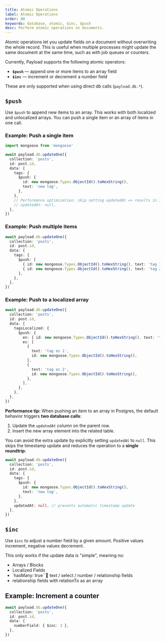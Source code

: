 ```yaml
---
title: Atomic Operations
label: Atomic Operations
order: 80
keywords: database, atomic, $inc, $push
desc: Perform atomic operations on documents.
---
```


Atomic operations let you update fields on a document without overwriting the whole record. This is useful when multiple processes might update the same document at the same time, such as with job queues or counters.

Currently, Payload supports the following atomic operators:

- **`$push`** — append one or more items to an array field
- **`$inc`** — increment or decrement a number field

These are only supported when using direct db calls (`payload.db.*`).

## `$push`

Use `$push` to append new items to an array. This works with both localized and unlocalized arrays. You can push a single item or an array of items in one call.

### Example: Push a single item

```ts
import mongoose from 'mongoose'

await payload.db.updateOne({
  collection: 'posts',
  id: post.id,
  data: {
    tags: {
      $push: {
        id: new mongoose.Types.ObjectId().toHexString(),
        text: 'new tag',
      },
    },
    // Performance optimization: skip setting updatedAt => results in 1 instead of 2 db roundtrips on postgres
    // updatedAt: null,
  },
})
```

### Example: Push multiple items

```ts
await payload.db.updateOne({
  collection: 'posts',
  id: post.id,
  data: {
    tags: {
      $push: [
        { id: new mongoose.Types.ObjectId().toHexString(), text: 'tag 1' },
        { id: new mongoose.Types.ObjectId().toHexString(), text: 'tag 2' },
      ],
    },
  },
})
```

### Example: Push to a localized array

```ts
await payload.db.updateOne({
  collection: 'posts',
  id: post.id,
  data: {
    tagsLocalized: {
      $push: {
        en: { id: new mongoose.Types.ObjectId().toHexString(), text: 'tag en' },
        es: [
          {
            text: 'tag es 1',
            id: new mongoose.Types.ObjectId().toHexString(),
          },
          {
            text: 'tag es 2',
            id: new mongoose.Types.ObjectId().toHexString(),
          },
        ],
      },
    },
  },
})
```

<Banner type="info">

**Performance tip:**
When pushing an item to an array in Postgres, the default behavior triggers **two database calls**:

1. Update the `updatedAt` column on the parent row.
2. Insert the new array element into the related table.

You can avoid the extra update by explicitly setting `updatedAt` to `null`. This skips the timestamp update and reduces the operation to a **single roundtrip**:

```ts
await payload.db.updateOne({
  collection: 'posts',
  id: post.id,
  data: {
    tags: {
      $push: {
        id: new mongoose.Types.ObjectId().toHexString(),
        text: 'new tag',
      },
    },
    updatedAt: null, // prevents automatic timestamp update
  },
})
```

</Banner>

## `$inc`

Use `$inc` to adjust a number field by a given amount. Positive values increment, negative values decrement.

This only works if the update data is "simple", meaning no:

- Arrays / Blocks
- Localized Fields
- `hasMany: true`` text / select / number / relationship fields
- relationship fields with relationTo as an array

## Example: Increment a counter

```ts
await payload.db.updateOne({
  collection: 'posts',
  id: post.id,
  data: {
    numberField: { $inc: 2 },
  },
})
```
